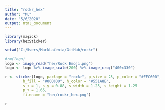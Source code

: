 ```yaml
---
title: "rockr_hex"
author: "ML"
date: "5/6/2020"
output: html_document
---
```


```r
library(magick)
library(hexSticker)

```

```r
setwd("C:/Users/MarkLaVenia/GitHub/rockr")

#rm(logo)
logo <- image_read("hex/Rock Emoji.png")
logo <- logo %>% image_scale(200) %>% image_crop("400x330")

r <- sticker(logo, package = "rockr", p_size = 23, p_color = "#FFC600",
        h_fill = "#000000", h_color = "#551A8B",
        s_x = 1, s_y = 0.88, s_width = 1.25, s_height = 1.25,
        p_y = 1.65,
        filename = "hex/rockr_hex.png") 

r

```



